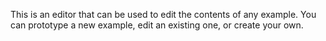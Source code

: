 This is an editor that can be used to edit the contents of any example. You can prototype a new example, edit an existing one, or create your own.
